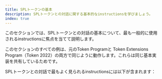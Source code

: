 ```yaml
---
title: SPLトークンの基本
description: SPLトークンとの対話に関する基本的なinstructionsを学びましょう。
index: true
---
```


このセクションでは、SPLトークンとの対話の基本について、最も一般的に使用されるinstructionsに焦点を当てて説明します。

このセクションのすべての例は、元のToken Programと Token Extensions
Program（Token
2022）の両方で同じように動作します。これらは同じ基本実装を共有しているためです。

SPLトークンとの対話で最もよく見られるinstructionsには以下が含まれます：
